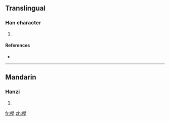 ==Translingual==

===Han character===
{{Han char|rn=64|rad=手|as=11|sn=14|four=|canj=手尸水土 (QSEG)}}

# {{defn|Han|sort=手11}}

====References====
* {{Han ref|kx=0452.110|dkj=12650|dj=0802.150|hdz=31943.050|uh=647C|ud=25724}}

----

==Mandarin==

===Hanzi===
{{cmn-hanzi|pin=[[biāo]] ([[biao1]]), [[biào]] ([[biao4]]), [[kēng]] ([[keng1]])|wg=piao<sup>1</sup>, piao<sup>4</sup>, k'eng<sup>1</sup>}}

# {{defn|Mandarin}}

[[fr:摼]]
[[zh:摼]]